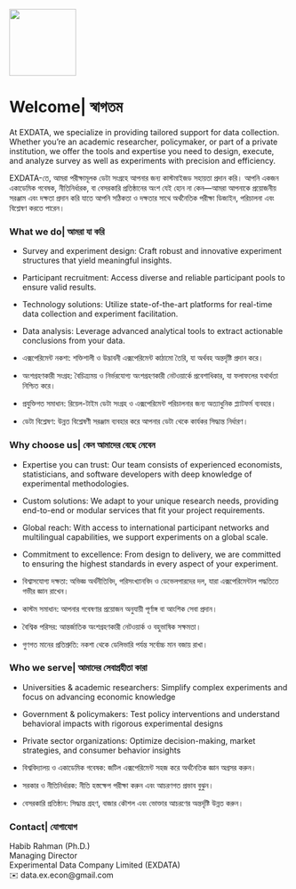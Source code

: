 ![](images/logo.jpg){width="120"}

# Welcome\| স্বাগতম

At EXDATA, we specialize in providing tailored support for data collection. Whether you’re an academic researcher, policymaker, or part of a private institution, we offer the tools and expertise you need to design, execute, and analyze survey as well as experiments with precision and efficiency.

EXDATA-তে, আমরা পরীক্ষামূলক ডেটা সংগ্রহে আপনার জন্য কাস্টমাইজড সহায়তা প্রদান করি। আপনি একজন একাডেমিক গবেষক, নীতিনির্ধারক, বা বেসরকারি প্রতিষ্ঠানের অংশ যেই হোন না কেন—আমরা আপনাকে প্রয়োজনীয় সরঞ্জাম এবং দক্ষতা প্রদান করি যাতে আপনি সঠিকতা ও দক্ষতার সাথে অর্থনৈতিক পরীক্ষা ডিজাইন, পরিচালনা এবং বিশ্লেষণ করতে পারেন।

### What we do\| আমরা যা করি

-   Survey and experiment design: Craft robust and innovative experiment structures that yield meaningful insights.

-   Participant recruitment: Access diverse and reliable participant pools to ensure valid results.

-   Technology solutions: Utilize state-of-the-art platforms for real-time data collection and experiment facilitation.

-   Data analysis: Leverage advanced analytical tools to extract actionable conclusions from your data.

-   এক্সপেরিমেন্ট নকশা: শক্তিশালী ও উদ্ভাবনী এক্সপেরিমেন্ট কাঠামো তৈরি, যা অর্থবহ অন্তর্দৃষ্টি প্রদান করে।

-   অংশগ্রহণকারী সংগ্রহ: বৈচিত্র্যময় ও নির্ভরযোগ্য অংশগ্রহণকারী নেটওয়ার্কে প্রবেশাধিকার, যা ফলাফলের যথার্থতা নিশ্চিত করে।

-   প্রযুক্তিগত সমাধান: রিয়েল-টাইম ডেটা সংগ্রহ ও এক্সপেরিমেন্ট পরিচালনার জন্য অত্যাধুনিক প্ল্যাটফর্ম ব্যবহার।

-   ডেটা বিশ্লেষণ: উন্নত বিশ্লেষণী সরঞ্জাম ব্যবহার করে আপনার ডেটা থেকে কার্যকর সিদ্ধান্ত নির্ধারণ।

### Why choose us\| কেন আমাদের বেছে নেবেন

-   Expertise you can trust: Our team consists of experienced economists, statisticians, and software developers with deep knowledge of experimental methodologies.

-   Custom solutions: We adapt to your unique research needs, providing end-to-end or modular services that fit your project requirements.

-   Global reach: With access to international participant networks and multilingual capabilities, we support experiments on a global scale.

-   Commitment to excellence: From design to delivery, we are committed to ensuring the highest standards in every aspect of your experiment.

-   বিশ্বাসযোগ্য দক্ষতা: অভিজ্ঞ অর্থনীতিবিদ, পরিসংখ্যানবিদ ও ডেভেলপারদের দল, যারা এক্সপেরিমেন্টাল পদ্ধতিতে গভীর জ্ঞান রাখেন।

-   কাস্টম সমাধান: আপনার গবেষণার প্রয়োজন অনুযায়ী পূর্ণাঙ্গ বা আংশিক সেবা প্রদান।

-   বৈশ্বিক পরিসর: আন্তর্জাতিক অংশগ্রহণকারী নেটওয়ার্ক ও বহুভাষিক সক্ষমতা।

-   গুণগত মানের প্রতিশ্রুতি: নকশা থেকে ডেলিভারি পর্যন্ত সর্বোচ্চ মান বজায় রাখা।

### Who we serve\| আমাদের সেবাগ্রহীতা কারা

-   Universities & academic researchers: Simplify complex experiments and focus on advancing economic knowledge

-   Government & policymakers: Test policy interventions and understand behavioral impacts with rigorous experimental designs

-   Private sector organizations: Optimize decision-making, market strategies, and consumer behavior insights

-   বিশ্ববিদ্যালয় ও একাডেমিক গবেষক: জটিল এক্সপেরিমেন্ট সহজ করে অর্থনৈতিক জ্ঞান অগ্রসর করুন।

-   সরকার ও নীতিনির্ধারক: নীতি হস্তক্ষেপ পরীক্ষা করুন এবং আচরণগত প্রভাব বুঝুন।

-   বেসরকারি প্রতিষ্ঠান: সিদ্ধান্ত গ্রহণ, বাজার কৌশল এবং ভোক্তার আচরণের অন্তর্দৃষ্টি উন্নত করুন।

### Contact\| যোগাযোগ

Habib Rahman (Ph.D.)\
Managing Director\
Experimental Data Company Limited (EXDATA)\
✉️ data.ex.econ@gmail.com

